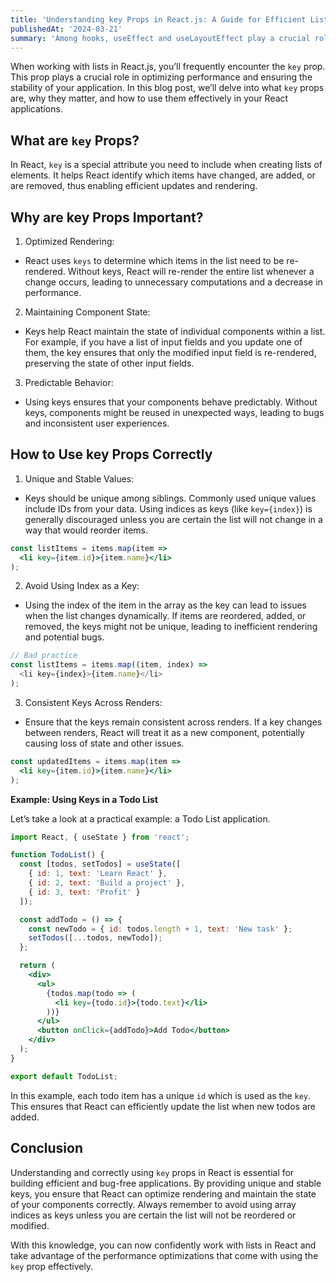 ```yaml
---
title: 'Understanding key Props in React.js: A Guide for Efficient List Rendering'
publishedAt: '2024-03-21'
summary: 'Among hooks, useEffect and useLayoutEffect play a crucial role in handling side effects.'
---
```


When working with lists in React.js, you’ll frequently encounter the `key` prop. This prop plays a crucial role in optimizing performance and ensuring the stability of your application. In this blog post, we’ll delve into what `key` props are, why they matter, and how to use them effectively in your React applications.

## What are `key` Props?

In React, `key` is a special attribute you need to include when creating lists of elements. It helps React identify which items have changed, are added, or are removed, thus enabling efficient updates and rendering.

## Why are key Props Important?

1. Optimized Rendering:

- React uses `keys` to determine which items in the list need to be re-rendered. Without keys, React will re-render the entire list whenever a change occurs, leading to unnecessary computations and a decrease in performance.

2. Maintaining Component State:

- Keys help React maintain the state of individual components within a list. For example, if you have a list of input fields and you update one of them, the key ensures that only the modified input field is re-rendered, preserving the state of other input fields.

3. Predictable Behavior:

- Using keys ensures that your components behave predictably. Without keys, components might be reused in unexpected ways, leading to bugs and inconsistent user experiences.

## How to Use key Props Correctly

1. Unique and Stable Values:

- Keys should be unique among siblings. Commonly used unique values include IDs from your data. Using indices as keys (like `key={index}`) is generally discouraged unless you are certain the list will not change in a way that would reorder items.

```jsx
const listItems = items.map(item =>
  <li key={item.id}>{item.name}</li>
);
```

2. Avoid Using Index as a Key:

- Using the index of the item in the array as the key can lead to issues when the list changes dynamically. If items are reordered, added, or removed, the keys might not be unique, leading to inefficient rendering and potential bugs.

```js
// Bad practice
const listItems = items.map((item, index) =>
  <li key={index}>{item.name}</li>
);
```
3. Consistent Keys Across Renders:

- Ensure that the keys remain consistent across renders. If a key changes between renders, React will treat it as a new component, potentially causing loss of state and other issues.

```jsx
const updatedItems = items.map(item =>
  <li key={item.id}>{item.name}</li>
);
```

**Example: Using Keys in a Todo List**

Let’s take a look at a practical example: a Todo List application.

```jsx
import React, { useState } from 'react';

function TodoList() {
  const [todos, setTodos] = useState([
    { id: 1, text: 'Learn React' },
    { id: 2, text: 'Build a project' },
    { id: 3, text: 'Profit' }
  ]);

  const addTodo = () => {
    const newTodo = { id: todos.length + 1, text: 'New task' };
    setTodos([...todos, newTodo]);
  };

  return (
    <div>
      <ul>
        {todos.map(todo => (
          <li key={todo.id}>{todo.text}</li>
        ))}
      </ul>
      <button onClick={addTodo}>Add Todo</button>
    </div>
  );
}

export default TodoList;
```
In this example, each todo item has a unique `id` which is used as the `key`. This ensures that React can efficiently update the list when new todos are added.

## Conclusion

Understanding and correctly using `key` props in React is essential for building efficient and bug-free applications. By providing unique and stable keys, you ensure that React can optimize rendering and maintain the state of your components correctly. Always remember to avoid using array indices as keys unless you are certain the list will not be reordered or modified.

With this knowledge, you can now confidently work with lists in React and take advantage of the performance optimizations that come with using the `key` prop effectively. 






